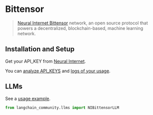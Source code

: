 # Bittensor

>[Neural Internet Bittensor](https://neuralinternet.ai/) network, an open source protocol 
> that powers a decentralized, blockchain-based, machine learning network.

## Installation and Setup

Get your API_KEY from [Neural Internet](https://api.neuralinternet.ai).

You can [analyze API_KEYS](https://api.neuralinternet.ai/api-keys) 
and [logs of your usage](https://api.neuralinternet.ai/logs).


## LLMs

See a [usage example](/docs/integrations/llms/bittensor).

```python
from langchain_community.llms import NIBittensorLLM
```
